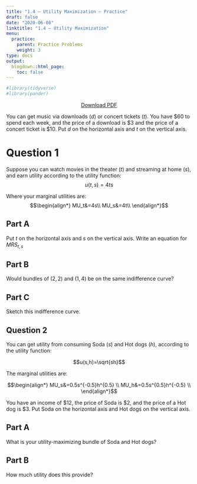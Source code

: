 ```yaml
---
title: "1.4 — Utility Maximization — Practice"
draft: false
date: "2020-06-08"
linktitle: "1.4 — Utility Maximization"
menu:
  practice:
    parent: Practice Problems
    weight: 3
type: docs
output:
  blogdown::html_page:
    toc: false
---
```

```r
#library(tidyverse)
#library(pander)
```

<p style="text-align:center"><a target="_blank" href="/practice/1.4-practice-pdf.pdf"><span class="btn btn-primary btn-lg"><i class="fas fa-file-pdf"></i> Download PDF</a></span></p>

You can get music via downloads ($d$) or concert tickets ($t$). You have <span>&#36;</span>60 to spend each week, and the price of a download is <span>&#36;</span>3 and the price of a concert ticket is <span>&#36;</span>10. Put $d$ on the horizontal axis and $t$ on the vertical axis.

# Question 1
Suppose you can watch movies in the theater ($t$) and streaming at home ($s$), and earn utility according to the utility function: 
$$u(t,s)=4ts$$

Where your marginal utilities are: 
$$\begin{align*}
MU_t&=4s\\
MU_s&=4t\\ \end{align*}$$

## Part A 
Put $t$ on the horizontal axis and $s$ on the vertical axis. Write an equation for $MRS_{t,s}$ 

## Part B 
Would bundles of $(2,2)$ and $(1,4)$ be on the same indifference curve?

## Part C
Sketch this indifference curve. 

## Question 2
You can get utility from consuming Soda $(s)$ and Hot dogs $(h)$, according to the utility function:

$$u(s,h)=\sqrt{sh}$$

The marginal utilities are:

$$\begin{align*}
MU_s&=0.5s^{-0.5}h^{0.5}	\\
MU_h&=0.5s^{0.5}h^{-0.5} \\ \end{align*}$$

You have an income of $12, the price of Soda is $2, and the price of a Hot dog is $3. Put Soda on the horizontal axis and Hot dogs on the vertical axis.

## Part A 
What is your utility-maximizing bundle of Soda and Hot dogs?

## Part B
How much utility does this provide?